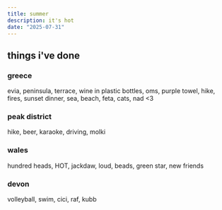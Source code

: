 ```yaml
---
title: summer
description: it's hot
date: "2025-07-31"
---
```


## things i've done

### greece
evia, peninsula, terrace, wine in plastic bottles, oms, purple towel, hike, fires, sunset dinner, sea, beach, feta, cats, nad \<3

### peak district
hike, beer, karaoke, driving, molki

### wales
hundred heads, HOT, jackdaw, loud, beads, green star, new friends 

### devon
volleyball, swim, cici, raf, kubb